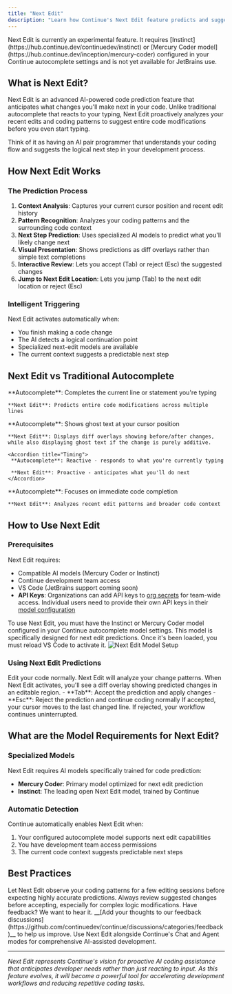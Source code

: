 ```yaml
---
title: "Next Edit"
description: "Learn how Continue's Next Edit feature predicts and suggests your next code changes using AI, going beyond traditional autocomplete to anticipate entire code modifications"
---
```


<Warning>
  Next Edit is currently an experimental feature. It requires
  [Instinct](https://hub.continue.dev/continuedev/instinct) or [Mercury Coder
  model](https://hub.continue.dev/inception/mercury-coder) configured in
  your Continue autocomplete settings and is not yet available for JetBrains
  use.
</Warning>

## What is Next Edit?

Next Edit is an advanced AI-powered code prediction feature that anticipates what changes you'll make next in your code. Unlike traditional autocomplete that reacts to your typing, Next Edit proactively analyzes your recent edits and coding patterns to suggest entire code modifications before you even start typing.

Think of it as having an AI pair programmer that understands your coding flow and suggests the logical next step in your development process.

## How Next Edit Works

### The Prediction Process

1. **Context Analysis**: Captures your current cursor position and recent edit history
2. **Pattern Recognition**: Analyzes your coding patterns and the surrounding code context
3. **Next Step Prediction**: Uses specialized AI models to predict what you'll likely change next
4. **Visual Presentation**: Shows predictions as diff overlays rather than simple text completions
5. **Interactive Review**: Lets you accept (Tab) or reject (Esc) the suggested changes
6. **Jump to Next Edit Location**: Lets you jump (Tab) to the next edit location or reject (Esc)

### Intelligent Triggering

Next Edit activates automatically when:

- You finish making a code change
- The AI detects a logical continuation point
- Specialized next-edit models are available
- The current context suggests a predictable next step

## Next Edit vs Traditional Autocomplete

<AccordionGroup>
  <Accordion title="Prediction Scope">
    **Autocomplete**: Completes the current line or statement you're typing
    
    **Next Edit**: Predicts entire code modifications across multiple lines
  </Accordion>

  <Accordion title="User Interaction">
    **Autocomplete**: Shows ghost text at your cursor position

    **Next Edit**: Displays diff overlays showing before/after changes, while also displaying ghost text if the change is purely additive.

   </Accordion>

    <Accordion title="Timing">
     **Autocomplete**: Reactive - responds to what you're currently typing

     **Next Edit**: Proactive - anticipates what you'll do next
    </Accordion>

  <Accordion title="Context Awareness">
    **Autocomplete**: Focuses on immediate code completion
    
    **Next Edit**: Analyzes recent edit patterns and broader code context
  </Accordion>
</AccordionGroup>

## How to Use Next Edit

### Prerequisites

Next Edit requires:

- Compatible AI models (Mercury Coder or Instinct)
- Continue development team access
- VS Code (JetBrains support coming soon)
- **API Keys**: Organizations can add API keys to [org secrets](/hub/secrets/secret-types) for team-wide access. Individual users need to provide their own API keys in their [model configuration](/customize/model-providers/overview)

<Note>
  To use Next Edit, you must have the Instinct or Mercury Coder model configured
  in your Continue autocomplete model settings. This model is specifically
  designed for next edit predictions. Once it's been loaded, you must reload VS
  Code to activate it.
  <img
    src="/images/features/autocomplete/images/instinct-autocomplete.png"
    alt="Next Edit Model Setup"
  />
</Note>

### Using Next Edit Predictions

<Steps>
  <Step title="Make a Code Change">
    Edit your code normally. Next Edit will analyze your change patterns.
  </Step>

<Step title="Review Predictions">
  When Next Edit activates, you'll see a diff overlay showing predicted changes
  in an editable region.
</Step>

<Step title="Accept or Reject">
  - **Tab**: Accept the prediction and apply changes - **Esc**: Reject the
  prediction and continue coding normally
</Step>

  <Step title="Continue Coding">
    If accepted, your cursor moves to the last changed line. If rejected, your
    workflow continues uninterrupted.
  </Step>
</Steps>

## What are the Model Requirements for Next Edit?

### Specialized Models

Next Edit requires AI models specifically trained for code prediction:

- **Mercury Coder**: Primary model optimized for next edit prediction
- **Instinct**: The leading open Next Edit model, trained by Continue

### Automatic Detection

Continue automatically enables Next Edit when:

1. Your configured autocomplete model supports next edit capabilities
2. You have development team access permissions
3. The current code context suggests predictable next steps

## Best Practices

<CardGroup cols={2}>
  <Card title="Trust the Process" icon="robot">
    Let Next Edit observe your coding patterns for a few editing sessions before expecting highly accurate predictions.
  </Card>

<Card title="Review Carefully" icon="magnifying-glass">
  Always review suggested changes before accepting, especially for complex logic
  modifications.
</Card>

<Card title="Provide Feedback" icon="message">
  Have feedback? We want to hear it. __[Add your thoughts to our feedback
  discussions](https://github.com/continuedev/continue/discussions/categories/feedback)__
  to help us improve.
</Card>

  <Card title="Combine with Other Features" icon="puzzle-piece">
    Use Next Edit alongside Continue's Chat and Agent modes for comprehensive AI-assisted development.
  </Card>
</CardGroup>

---

_Next Edit represents Continue's vision for proactive AI coding assistance that anticipates developer needs rather than just reacting to input. As this feature evolves, it will become a powerful tool for accelerating development workflows and reducing repetitive coding tasks._
